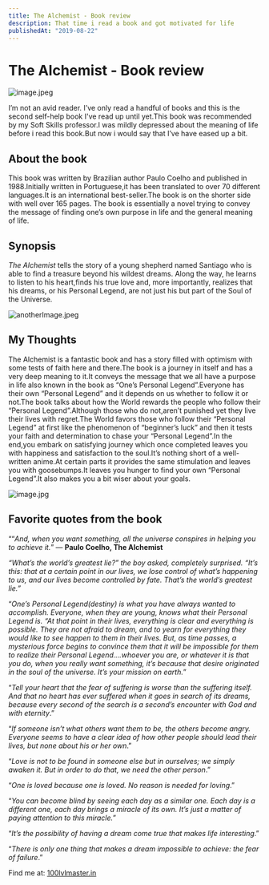 ```yaml
---
title: The Alchemist - Book review
description: That time i read a book and got motivated for life
publishedAt: "2019-08-22"
---
```


# The Alchemist - Book review

![image.jpeg](https://cdn-images-1.medium.com/max/2000/1*_ShIAU-S30RyiuEDpaZ12Q.jpeg)

I’m not an avid reader. I’ve only read a handful of books and this is the second self-help book I've read up until yet.This book was recommended by my Soft Skills professor.I was mildly depressed about the meaning of life before i read this book.But now i would say that I’ve have eased up a bit.

## **About the book**

This book was written by Brazilian author Paulo Coelho and published in 1988.Initially written in Portuguese,it has been translated to over 70 different languages.It is an international best-seller.The book is on the shorter side with well over 165 pages. The book is essentially a novel trying to convey the message of finding one’s own purpose in life and the general meaning of life.

## **Synopsis**

_The Alchemist_ tells the story of a young shepherd named Santiago who is able to find a treasure beyond his wildest dreams. Along the way, he learns to listen to his heart,finds his true love and, more importantly, realizes that his dreams, or his Personal Legend, are not just his but part of the Soul of the Universe.

![anotherImage.jpeg](https://cdn-images-1.medium.com/max/2000/1*Ni5MH-Wb5-S1XPkXThMT6g.jpeg)

## My Thoughts

The Alchemist is a fantastic book and has a story filled with optimism with some tests of faith here and there.The book is a journey in itself and has a very deep meaning to it.It conveys the message that we all have a purpose in life also known in the book as “One’s Personal Legend”.Everyone has their own “Personal Legend” and it depends on us whether to follow it or not.The book talks about how the World rewards the people who follow their “Personal Legend”.Although those who do not,aren’t punished yet they live their lives with regret.The World favors those who follow their “Personal Legend” at first like the phenomenon of “beginner’s luck” and then it tests your faith and determination to chase your “Personal Legend”.In the end,you embark on satisfying journey which once completed leaves you with happiness and satisfaction to the soul.It’s nothing short of a well-written anime.At certain parts it provides the same stimulation and leaves you with goosebumps.It leaves you hunger to find your own “Personal Legend”.It also makes you a bit wiser about your goals.

![image.jpg](https://cdn-images-1.medium.com/max/2000/1*xu64vOmAU5k_9O_9I5IOcw.png)

## **Favorite quotes from the book**

““_And, when you want something, all the universe conspires in helping you to achieve it._”
― **Paulo Coelho, The Alchemist**

_“What’s the world’s greatest lie?” the boy asked, completely surprised. “It’s this: that at a certain point in our lives, we lose control of what’s happening to us, and our lives become controlled by fate. That’s the world’s greatest lie.”_

“_One’s Personal Legend(destiny) is what you have always wanted to accomplish. Everyone, when they are young, knows what their Personal Legend is. “At that point in their lives, everything is clear and everything is possible. They are not afraid to dream, and to yearn for everything they would like to see happen to them in their lives. But, as time passes, a mysterious force begins to convince them that it will be impossible for them to realize their Personal Legend….whoever you are, or whatever it is that you do, when you really want something, it’s because that desire originated in the soul of the universe. It’s your mission on earth._”

“_Tell your heart that the fear of suffering is worse than the suffering itself. And that no heart has ever suffered when it goes in search of its dreams, because every second of the search is a second’s encounter with God and with eternity_.”

“_If someone isn’t what others want them to be, the others become angry. Everyone seems to have a clear idea of how other people should lead their lives, but none about his or her own_.”

“_Love is not to be found in someone else but in ourselves; we simply awaken it. But in order to do that, we need the other person_.”

“_One is loved because one is loved. No reason is needed for loving_.”

“_You can become blind by seeing each day as a similar one. Each day is a different one, each day brings a miracle of its own. It’s just a matter of paying attention to this miracle._”

“_It’s the possibility of having a dream come true that makes life interesting_.”

“_There is only one thing that makes a dream impossible to achieve: the fear of failure_.”

Find me at:
[100lvlmaster.in](https://100lvlmaster.in)
